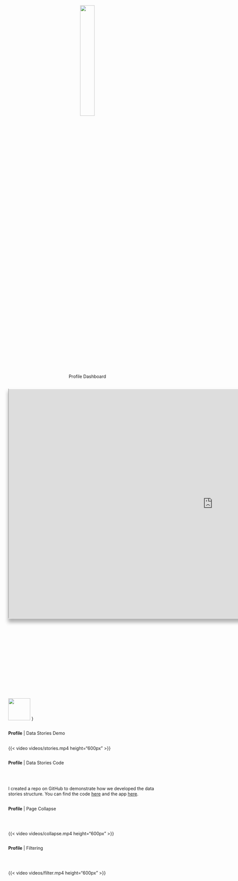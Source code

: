 <!-- Profile Dashboard Section Slide -->

#  {#profile-dashboard .background-title}

<center>![](images/users_slide.png){width="30%"} <br> [Profile Dashboard]{.section-header}</center>

<!-- Profile Demo Slide -->

##  {#profile-demo data-menu-title="The Profile Dashboard"}

```{=html}
<style>
    #wrap { width: 1730px; 
            height: 970px; 
            position:relative;}
    #frame { -ms-zoom: 0.75; 
             -webkit-transform: scale(0.75); 
             -webkit-transform-origin: 0 0;
             padding-left: -30px;
             box-shadow: 0px 14px 15px 2px rgba(0,0,0,.3);
             border-top: 2px solid white}
</style>
<div id="wrap">
<iframe id="frame" src="https://astho.shinyapps.io/profile/" width="100%" height="100%" ></iframe>
</div>
```
![](images/qr_code.png){.absolute fig-alt="QR Code to access dashboard" top="620" left="1255" width="70" height="70"} }

<!-- Profile Data Stories Video -->

##  {#profile-stories-demo data-menu-title="Data Stories Demo"}

[**Profile** \| Data Stories Demo]{.slide-header} <br> <br>

{{< video videos/stories.mp4 height="600px" >}}

<!-- Profile Data Stories Code -->

##  {#profile-stories-code data-menu-title="Data Stories Code"}

[**Profile** \| Data Stories Code]{.slide-header} <br> <br> <br> <br>

[I created a repo on GitHub to demonstrate how we developed the data stories 
structure. You can find the code [here](https://github.com/lindsayjorgenson/stories-mre) and 
the app [here](https://astho.shinyapps.io/stories-mre/).]{.text}



<!-- Profile Collapse Video -->

##  {#profile-collapse data-menu-title="Page Collapse"}

[**Profile** \| Page Collapse]{.slide-header}

<br> <br>

{{< video videos/collapse.mp4 height="600px" >}}

<!-- Profile Filter Video -->

##  {#profile-filter data-menu-title="Flex Filter"}

[**Profile** \| Filtering]{.slide-header}

<br> <br>

{{< video videos/filter.mp4 height="600px" >}}
